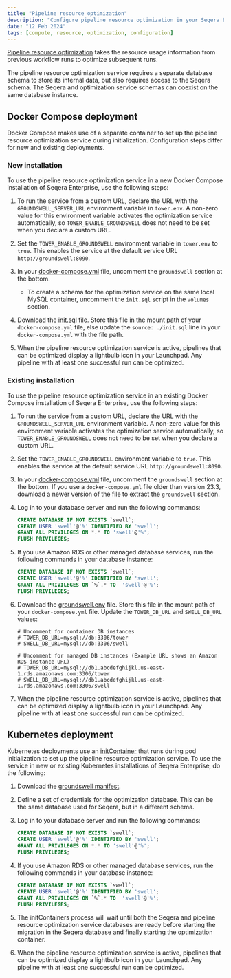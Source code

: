 ```yaml
---
title: "Pipeline resource optimization"
description: "Configure pipeline resource optimization in your Seqera Enterprise deployment."
date: "12 Feb 2024"
tags: [compute, resource, optimization, configuration]
---
```


[Pipeline resource optimization](../../pipeline-optimization/overview.mdx) takes the resource usage information from previous workflow runs to optimize subsequent runs.

The pipeline resource optimization service requires a separate database schema to store its internal data, but also requires access to the Seqera schema. The Seqera and optimization service schemas can coexist on the same database instance.

## Docker Compose deployment

Docker Compose makes use of a separate container to set up the pipeline resource optimization service during initialization. Configuration steps differ for new and existing deployments.

### New installation

To use the pipeline resource optimization service in a new Docker Compose installation of Seqera Enterprise, use the following steps:

1. To run the service from a custom URL, declare the URL with the `GROUNDSWELL_SERVER_URL` environment variable in `tower.env`. A non-zero value for this environment variable activates the optimization service automatically, so `TOWER_ENABLE_GROUNDSWELL` does not need to be set when you declare a custom URL.

2. Set the `TOWER_ENABLE_GROUNDSWELL` environment variable in `tower.env` to `true`. This enables the service at the default service URL `http://groundswell:8090`.

3. In your [docker-compose.yml](../_templates/docker/docker-compose.yml) file, uncomment the `groundswell` section at the bottom.

    - To create a schema for the optimization service on the same local MySQL container, uncomment the `init.sql` script in the `volumes` section.

4. Download the [init.sql](../_templates/docker/init.sql) file. Store this file in the mount path of your `docker-compose.yml` file, else update the `source: ./init.sql` line in your `docker-compose.yml` with the file path.

5. When the pipeline resource optimization service is active, pipelines that can be optimized display a lightbulb icon in your Launchpad. Any pipeline with at least one successful run can be optimized.

### Existing installation

To use the pipeline resource optimization service in an existing Docker Compose installation of Seqera Enterprise, use the following steps:

1. To run the service from a custom URL, declare the URL with the `GROUNDSWELL_SERVER_URL` environment variable. A non-zero value for this environment variable activates the optimization service automatically, so `TOWER_ENABLE_GROUNDSWELL` does not need to be set when you declare a custom URL.

2. Set the `TOWER_ENABLE_GROUNDSWELL` environment variable to `true`. This enables the service at the default service URL `http://groundswell:8090`.

3. In your [docker-compose.yml](../_templates/docker/docker-compose.yml) file, uncomment the `groundswell` section at the bottom. If you use a `docker-compose.yml` file older than version 23.3, download a newer version of the file to extract the `groundswell` section.

4. Log in to your database server and run the following commands:

    ```sql
    CREATE DATABASE IF NOT EXISTS `swell`;
    CREATE USER 'swell'@'%' IDENTIFIED BY 'swell';
    GRANT ALL PRIVILEGES ON *.* TO 'swell'@'%';
    FLUSH PRIVILEGES;
    ```

5. If you use Amazon RDS or other managed database services, run the following commands in your database instance:

    ```sql
    CREATE DATABASE IF NOT EXISTS `swell`;
    CREATE USER 'swell'@'%' IDENTIFIED BY 'swell';
    GRANT ALL PRIVILEGES ON `%`.* TO  'swell'@'%';
    FLUSH PRIVILEGES;
    ```

6. Download the [groundswell.env](../_templates/docker/groundswell.env) file. Store this file in the mount path of your `docker-compose.yml` file. Update the `TOWER_DB_URL` and `SWELL_DB_URL` values:

    ```env
    # Uncomment for container DB instances
    # TOWER_DB_URL=mysql://db:3306/tower
    # SWELL_DB_URL=mysql://db:3306/swell

    # Uncomment for managed DB instances (Example URL shows an Amazon RDS instance URL)
    # TOWER_DB_URL=mysql://db1.abcdefghijkl.us-east-1.rds.amazonaws.com:3306/tower
    # SWELL_DB_URL=mysql://db1.abcdefghijkl.us-east-1.rds.amazonaws.com:3306/swell
    ```

7. When the pipeline resource optimization service is active, pipelines that can be optimized display a lightbulb icon in your Launchpad. Any pipeline with at least one successful run can be optimized.

## Kubernetes deployment

Kubernetes deployments use an [initContainer](https://kubernetes.io/docs/concepts/workloads/pods/init-containers/) that runs during pod initialization to set up the pipeline resource optimization service. To use the service in new or existing Kubernetes installations of Seqera Enterprise, do the following:

1. Download the [groundswell manifest](../_templates/k8s/groundswell.yml).

2. Define a set of credentials for the optimization database. This can be the same database used for Seqera, but in a different schema.

3. Log in to your database server and run the following commands:

    ```sql
    CREATE DATABASE IF NOT EXISTS `swell`;
    CREATE USER 'swell'@'%' IDENTIFIED BY 'swell';
    GRANT ALL PRIVILEGES ON *.* TO 'swell'@'%';
    FLUSH PRIVILEGES;
    ```

4. If you use Amazon RDS or other managed database services, run the following commands in your database instance:

    ```sql
    CREATE DATABASE IF NOT EXISTS `swell`;
    CREATE USER 'swell'@'%' IDENTIFIED BY 'swell';
    GRANT ALL PRIVILEGES ON `%`.* TO  'swell'@'%';
    FLUSH PRIVILEGES;
    ```

5. The initContainers process will wait until both the Seqera and pipeline resource optimization service databases are ready before starting the migration in the Seqera database and finally starting the optimization container.

6. When the pipeline resource optimization service is active, pipelines that can be optimized display a lightbulb icon in your Launchpad. Any pipeline with at least one successful run can be optimized.
